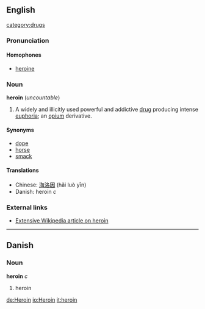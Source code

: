 ==English==
[[category:drugs]]
===Pronunciation===
====Homophones====
*[[heroine]]

===Noun===
'''heroin''' (''uncountable'')

#A widely and illicitly used powerful and addictive [[drug]] producing intense [[euphoria]]; an [[opium]] derivative. 

====Synonyms====
*[[dope]]
*[[horse]]
*[[smack]]

====Translations====
*Chinese: [[海洛因]] (hǎi luò yīn)
*Danish: heroin ''c''

===External links===
*[[w:heroin|Extensive Wikipedia article on heroin]]

----

==Danish==
===Noun===
'''heroin''' ''c''

# heroin

[[de:Heroin]]
[[io:Heroin]]
[[it:heroin]]